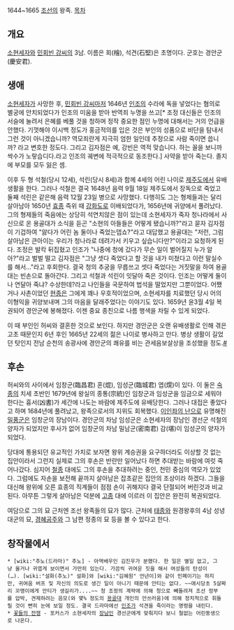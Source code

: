 1644~1665
[[조선]]의 왕족.
[[목차]]
== 개요 ==
[[소현세자]]와 [[민회빈 강씨]]의 3남. 이름은 회(檜), 석견(石堅)은 초명이다. 군호는 경안군(慶安君).

== 생애 ==
[[소현세자]]가 사망한 후, [[민회빈 강씨]]마저 1646년 [[인조]]의 수라에 독을 넣었다는 혐의로 별궁에 안치되었다가 인조의 미움을 받아 반역죄 누명을 쓰고[* 조정 대신들은 인조의 서슬에 눌려서 은혜를 베풀 것을 청하며 정작 중요한 점인 누명에 대해서는 거의 언급을 안했다. 기껏해야 이시백 정도가 홍금적의를 입은 것은 부인의 성품으로 비단을 탐내서 그런 것이 아니겠습니까? 역모죄란게 지극히 엄한 일인데 추정으로 사람 죽이면 씁니까? 라고 변호한 정도다. 그리고 김자점은 예, 강빈은 역적 맞습니다. 하는 꼴을 보니까 싹수가 노랗습디다.라고 인조의 궤변에 적극적으로 동조한다.] 사약을 받아 죽는다. 졸지에 부모를 모두 잃은 셈. 

이후 두 형 석철(당시 12세), 석린(당시 8세)과 함께 4세의 어린 나이로 [[제주도]]에서 유배생활을 한다. 그러나 석철은 결국 1648년 음력 9월 18일 제주도에서 장독으로 죽었고 둘째 석린은 같은해 음력 12월 23일 병으로 사망했다. 다행히도 그는 형제들과는 달리 살아남아 1650년 [[효종]] 즉위 때 [[강화도]]로 이배되었다가, 1656년에 귀양에서 풀려났다. 
그의 형제들의 죽음에는 상당히 석연치않은 점이 있는데 소현세자가 죽자 청나라에서 사신으로 온 용골대가 소식을 듣곤 "소현의 아들들은 어떻게 됐습니까?"라고 묻자 김자점이 기겁하여 "앓다가 어린 놈 둘이나 죽었는뎁쇼?"라고 대답했고 용골대는 "저런, 그럼 살아남은 큰아이는 우리가 청나라로 데려가서 키우고 싶습니다만?"이라고 요청하게 된다. 조정은 발칵 뒤집혔고 인조가 "나중에 청에 갔다가 무슨 일이 벌어질지 누가 알아?"라고 벌벌 떨고 김자점은 "그냥 셋다 죽었다고 할 것을 내가 미쳤다고 이런 말실수를 해서..."라고 후회한다. 결국 청의 추궁을 무릅쓰고 셋다 죽었다는 거짓말을 하여 용골대는 빈손으로 돌아간다. 그리고 석철과 석린이 잇달아 죽은 것이다. 인조는 어떻게 둘이나 연달아 죽냐? 수상한데?라고 나인들을 국문하여 법석을 떨었지만 그뿐이었다.
어쨌거나 사촌이었던 [[현종]]은 그에게 꽤나 우호적이었으며, 소현세자를 치료했던 당시 어의 이형익을 귀양보내며 그의 마음을 달래주었다는 이야기도 있다. 1659년 윤3월 4일 복권되어 경안군에 봉해졌다. 이젠 중요 종친으로 나름 행색을 차릴 수 있게 되었다.

이 때 부인인 허씨와 결혼한 것으로 보인다. 하지만 경안군은 오랜 유배생활로 인해 겪은 고초 때문인지 6년 후인 1665년 22세의 젊은 나이로 병사하고 만다. 병상 생활이 길었던 탓인지 전남 순천의 송광사에 경안군의 쾌유를 비는 관세음보살상을 조성했을 정도.[http://newsmaker.khan.co.kr/khnm.html?mode=view&code=116&artid=200912021709011&pt=nv #]

== 후손 ==
허씨와의 사이에서 임창군(臨昌君) 혼(焜), 임성군(臨城君) 엽(熀)이 있다. 이 둘은 [[숙종]]의 치세 초반인 1679년에 왕실의 종통(宗統)인 임창군과 임성군을 임금으로 세워야 한다는 흉서(凶書)가 세간에 나도는 바람에 제주도에 유배당한다. 그러나 대접은 좋았다고 하며 1684년에 풀려났고, 왕족으로서의 지위도 회복했다. [[이인좌의 난]]으로 유명해진 [[밀풍군]]은 임창군의 장남이다. 경안군의 차남 임성군은 소현세자의 장남인 경선군 석철의 양자가 되었지만 후사가 없어 임창군의 차남 밀남군(密南君) 감(堪)이 임성군의 양자가 되었다. 

당대에 통용되던 유교적인 가치로 보자면 왕위 계승권을 요구하더라도 이상할 것 없는 집안이라서 그런지 실제로 그의 후손은 반란만 일어났다 하면 추대받는 바람에 여럿 죽어나갔다. 심지어 [[철종]] 대에도 그의 후손을 추대하려는 중인, 천민 중심의 역모가 있었다. 그럼에도 자손을 보전해 끝까지 살아남은 잡초같은 집안의 조상이라 하겠다. 그들을 대신해 왕위에 오른 효종의 직계들이 점점 손이 귀해지다 결국 단절되어 버린것과 비교된다. 아무튼 그렇게 살아남은 덕분에 [[고종]] 대에 이르러 이 집안은 완전히 복권되었다.

여담으로 그의 묘 근처엔 조선 왕족들의 묘가 많다. 근처에 [[태종]]와 원경왕후의 4남 성녕대군의 묘, [[경혜공주]]와 그 남편 정종의 묘 등을 볼 수 있다고 한다.

== 창작물에서 ==
 * [wiki:"추노(드라마)" 추노] - 아역배우인 김진우가 분했다. 한 일은 별일 없고, 그냥 울거나 귀엽게 보이면서 가만히 있는다. 가끔씩 귀여운 짓을 해서 여성들의 탄성이(…). [wiki:"설화(추노)" 설화]와 [wiki:"김혜원" 언년이]와 같이 민폐이기는 하지만, 귀여움 버프 및 자신의 의도로 생긴 일이 아니기 때문에 안티는 없다. ~~애시당초 5살짜리 꼬맹이에게 안티가 생길리가....~~ 청 조정의 계략에 의해 청으로 빼돌려져 조선 정부를 압박, 견제하려는 음모(와 몇% 정도의 [[용골대]] 개인의 안쓰러움)에 의해 정치적으로 휘둘릴 것이 뻔히 눈에 보일 정도. 결국 드라마에선 [[인조]]가 석견을 죽이라는 명령을 내린다.
 * [[꽃들의 전쟁]] - 포커스가 소현세자의 [[장남]]인 경선군에게 맞춰지다 보니 철없는 어린동생으로 나온다. 
